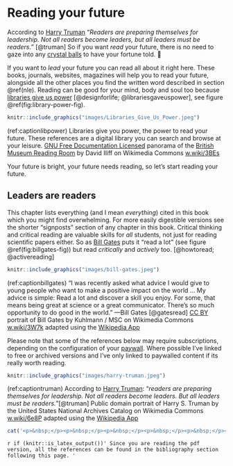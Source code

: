 # Reading your future {#reading}
<!-- was References -->

According to [Harry Truman](https://en.wikipedia.org/wiki/Harry_S._Truman) “*Readers are preparing themselves for leadership. Not all readers become leaders, but all leaders must be readers.*” [@truman] So if you want *read* your future, there is no need to gaze into any [crystal balls](https://en.wikipedia.org/wiki/Crystal_ball) to have your fortune told. 🔮 

If you want to *lead* your future you can read all about it right here. These books, journals, websites, magazines will help you to read your future, alongside all the other places you find the written word described in section \@ref(nle). Reading can be good for your mind, body and soul too because [libraries give us power](https://en.wikipedia.org/wiki/A_Design_for_Life) [@designforlife; @librariesgaveuspower], see figure \@ref(fig:library-power-fig).

```r
knitr::include_graphics("images/Libraries_Give_Us_Power.jpeg")
```
(ref:captionlibpower) Libraries give you power, the power to read your future. These references are a digital library you can search and browse at your leisure. [GNU Free Documentation Licensed](https://en.wikipedia.org/wiki/GNU_Free_Documentation_License) panorama of the [British Museum Reading Room](https://en.wikipedia.org/wiki/British_Museum_Reading_Room) by David Iliff on Wikimedia Commons [w.wiki/3BEs](https://w.wiki/3BEs)

Your future is bright, your future needs reading, so let's start reading your future.

## Leaders are readers {#leaders}

This chapter lists everything (and I mean *everything*) cited in this book which you might find overwhelming. For more easily digestible versions see the shorter “signposts” section of any chapter in this book. Critical thinking and critical reading are valuable skills for *all* students, not just for reading scientific papers either. So as [Bill Gates](https://en.wikipedia.org/wiki/Bill_Gates) puts it “read a lot” (see figure \@ref(fig:billgates-fig)) but read *critically* and *actively* too. [@howtoread; @activereading]

```r
knitr::include_graphics("images/bill-gates.jpeg")
```
(ref:captionbillgates) “I was recently asked what advice I would give to young people who want to make a positive impact on the world ... My advice is simple: Read a lot and discover a skill you enjoy. For some, that means being great at science or a great communicator. There’s so much opportunity to do good in the world.” —Bill Gates [@gatesread] [CC BY](https://creativecommons.org/licenses/by/3.0/de/deed.en) portrait of Bill Gates by Kuhlmann / MSC on Wikimedia Commons [w.wiki/3W7k](https://w.wiki/3W7k) adapted using the [Wikipedia App](https://apps.apple.com/us/app/wikipedia/id324715238)

Please note that some of the references below may require subscriptions, depending on the configuration of your [paywall](https://en.wikipedia.org/wiki/Paywall). Where possible I've linked to free or archived versions and I've only linked to paywalled content if its really worth reading.

<!--START MOVE-->

```r
knitr::include_graphics("images/harry-truman.jpeg")
```
(ref:captiontruman) According to [Harry Truman](https://en.wikipedia.org/wiki/Harry_S._Truman): “*readers are preparing themselves for leadership. Not all readers become leaders. But all leaders must be readers.*”[@truman] Public domain portrait of Harry S. Truman by the United States National Archives Catalog on Wikimedia Commons [w.wiki/6e8P](https://w.wiki/6e8P) adapted using the [Wikipedia App](https://apps.apple.com/us/app/wikipedia/id324715238)

<!--some spacing for linking to references-->
```r
cat('<p>&nbsp;</p><p>&nbsp;</p><p>&nbsp;</p><p>&nbsp;</p><p>&nbsp;</p><p>&nbsp;</p><p>&nbsp;</p><p>&nbsp;</p><p>&nbsp;</p><p>&nbsp;</p><p>&nbsp;</p>')
```

<!--END MOVE-->

<!--`r if (knitr::is_html_output()) '
was like this see
LaTeX or HTML output
https://bookdown.org/yihui/rmarkdown-cookbook/latex-html.html
'`-->

`r if (knitr::is_latex_output())'
Since you are reading the pdf version, all the references can be found in the bibliography section following this page.
'`

<!-- would like to add an image AFTER the references but can't work out how to do that yet, possibly lua-->